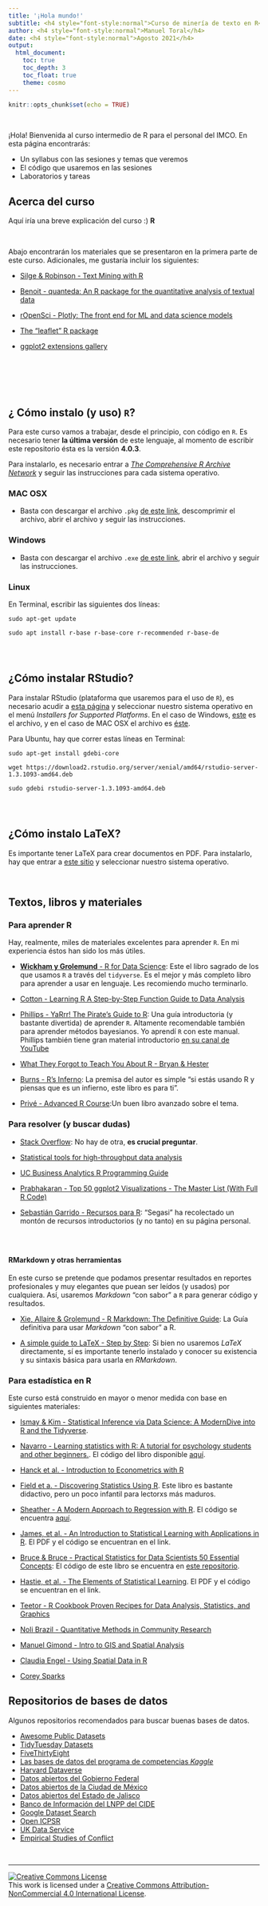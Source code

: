 ```yaml
---
title: '¡Hola mundo!'
subtitle: <h4 style="font-style:normal">Curso de minería de texto en R</h4>
author: <h4 style="font-style:normal">Manuel Toral</h4>
date: <h4 style="font-style:normal">Agosto 2021</h4>
output: 
  html_document:
    toc: true
    toc_depth: 3
    toc_float: true
    theme: cosmo
---
```



<style>
p.comment {
background-color: #DBDBDB;
padding: 10px;
border: 1px solid black;
margin-left: 25px;
border-radius: 5px;
font-style: italic;
}

.figure {
   margin-top: 20px;
   margin-bottom: 20px;
}

h1.title {
  font-weight: bold;
  font-family: Arial;  
}

h2.title {
  font-family: Arial;  
}

</style>


<style type="text/css">
#TOC {
  font-size: 13px;
  font-family: Arial;
}
</style>

</style>

```r
knitr::opts_chunk$set(echo = TRUE)
```

\



¡Hola! Bienvenida al curso intermedio de R para el personal del IMCO. En esta página encontrarás:

* Un syllabus con las sesiones y temas que veremos
* El código que usaremos en las sesiones
* Laboratorios y tareas


## Acerca del curso

Aquí iría una breve explicación del curso :)
 **R** 
 



<br>

Abajo encontrarán los materiales que se presentaron en la primera parte de este curso. Adicionales, me gustaría incluir los siguientes:

- [Silge & Robinson - Text Mining with R](https://www.tidytextmining.com/)

- [Benoit - quanteda: An R package for the quantitative analysis of textual data](https://quanteda.io/index.html)

- [rOpenSci - Plotly: The front end for ML and data science models](https://plotly.com/r/)


- [The "leaflet" R package](https://rstudio.github.io/leaflet/)

- [ggplot2 extensions gallery](https://exts.ggplot2.tidyverse.org/gallery/)

<br>
<br>
<br>
<br>


## ¿ Cómo instalo (y uso) `R`?

Para este curso vamos a trabajar, desde el principio, con código en `R`. Es necesario tener **la última versión** de este lenguaje, al momento de escribir este repositorio ésta es la versión **4.0.3**.

Para instalarlo, es necesario entrar a [*The Comprehensive R Archive Network*](https://cran.r-project.org/) y seguir las instrucciones para cada sistema operativo.

### MAC OSX

- Basta con descargar el archivo `.pkg` [de este link](https://cran.r-project.org/bin/macosx/R-4.0.3.pkg), descomprimir el archivo, abrir el archivo y seguir las instrucciones.

### Windows

- Basta con descargar el archivo `.exe` [de este link](https://cran.r-project.org/bin/windows/base/R-4.0.3-win.exe), abrir el archivo y seguir las instrucciones.

### Linux

En Terminal, escribir las siguientes dos líneas:

`sudo apt-get update`

`sudo apt install r-base r-base-core r-recommended r-base-de`

<div style="margin-bottom:25px;">
</div>
<br>


## ¿Cómo instalar RStudio?

Para instalar RStudio (plataforma que usaremos para el uso de `R`), es necesario acudir a [esta página](https://www.rstudio.com/products/rstudio/download/) y seleccionar nuestro sistema operativo en el menú *Installers for Supported Platforms*. En el caso de Windows, [este](https://download1.rstudio.org/desktop/windows/RStudio-1.3.1093.exe) es el archivo, y en el caso de MAC OSX el archivo es [éste](https://download1.rstudio.org/desktop/macos/RStudio-1.3.1093.dmg).

Para Ubuntu, hay que correr estas líneas en Terminal:

`sudo apt-get install gdebi-core`

`wget https://download2.rstudio.org/server/xenial/amd64/rstudio-server-1.3.1093-amd64.deb`

`sudo gdebi rstudio-server-1.3.1093-amd64.deb`

<div style="margin-bottom:25px;">
</div>
<br>


## ¿Cómo instalo LaTeX?

Es importante tener LaTeX para crear documentos en PDF. Para instalarlo, hay que entrar a [este sitio](https://www.latex-project.org/get/) y seleccionar nuestro sistema operativo. 

<br>


## Textos, libros y materiales

### Para aprender R

Hay, realmente, miles de materiales excelentes para aprender `R`. En mi experiencia éstos han sido los más útiles.

- [**Wickham y Grolemund** - R for Data Science](https://r4ds.had.co.nz/): Este el libro sagrado de los que usamos `R` a través del `tidyverse`. Es el mejor y más completo libro para aprender a usar en lenguaje. Les recomiendo mucho terminarlo.
  
- [Cotton - Learning R A Step-by-Step Function Guide to Data Analysis](http://shop.oreilly.com/product/0636920028352.do)

- [Phillips - YaRrr! The Pirate’s Guide to R](https://ndphillips.github.io/piratesguide.html): Una guía introductoria (y bastante divertida) de aprender `R`. Altamente recomendable también para aprender métodos bayesianos. Yo aprendí `R` con este manual. Phillips también tiene gran material introductorio [en su canal de YouTube](https://www.youtube.com/watch?v=Vkv7-nw3wwU&list=PL9tt3I41HFS9gmeZFEuNrnu_7V_NFngfJ)

- [What They Forgot to Teach You About R - Bryan & Hester](https://whattheyforgot.org/)
  
- [Burns - R's Inferno](https://www.burns-stat.com/pages/Tutor/R_inferno.pdf): La premisa del autor es simple "si estás usando R y piensas que es un infierno, este libro es para ti".

- [Privé - Advanced R Course](https://privefl.github.io/advr38book/index.html):Un buen libro avanzado sobre el tema.

### Para resolver (y buscar dudas)

- [Stack Overflow](https://stackoverflow.com/): No hay de otra, **es crucial preguntar**.
  
- [Statistical tools for high-throughput data analysis](http://www.sthda.com/english/)

- [UC Business Analytics R Programming Guide](https://uc-r.github.io/)
  
- [Prabhakaran - Top 50 ggplot2 Visualizations - The Master List (With Full R Code)](http://r-statistics.co/Top50-Ggplot2-Visualizations-MasterList-R-Code.html)
  
- [Sebastián Garrido - Recursos para R](http://segasi.com.mx/cursos/recursos_r/recursos/index.html): "Segasi" ha recolectado un montón de recursos introductorios (y no tanto) en su página personal.

<div style="margin-bottom:25px;">
</div>

<br>


#### RMarkdown y otras herramientas

En este curso se pretende que podamos presentar resultados en reportes profesionales y muy elegantes que puean ser leídos (y usados) por cualquiera. Así, usaremos *Markdown* "con sabor" a `R` para generar código y resultados.

- [Xie, Allaire & Grolemund - R Markdown: The Definitive Guide](https://bookdown.org/yihui/rmarkdown/): La Guía definitiva para usar *Markdown* "con sabor" a R.
  
- [A simple guide to LaTeX - Step by Step](https://www.latex-tutorial.com/tutorials/): Si bien no usaremos *LaTeX* directamente, sí es importante tenerlo instalado y conocer su existencia y su sintaxis básica para usarla en *RMarkdown*.

### Para estadística en R

Este curso está construido en mayor o menor medida con base en siguientes materiales:

- [Ismay & Kim - Statistical Inference via Data Science: A ModernDive into R and the Tidyverse](https://moderndive.netlify.com/index.html). 

- [Navarro - Learning statistics with R: A tutorial for psychology students and other beginners.](https://learningstatisticswithr.com/book/). El código del libro disponible [aquí](https://learningstatisticswithr.com/).
  
- [Hanck et al. - Introduction to Econometrics with R](https://www.econometrics-with-r.org/1-introduction.html)

- [Field et a. - Discovering Statistics Using R](https://uk.sagepub.com/en-gb/eur/discovering-statistics-using-r/book236067). Este libro es bastante didactivo, pero un poco infantil para lectorxs más maduros.

- [Sheather - A Modern Approach to Regression with R](https://www.springer.com/la/book/9780387096070). El código se encuentra [aquí](https://www.stat.tamu.edu/~sheather/book/).

- [James, et al. -  An Introduction to Statistical Learning with Applications in R](https://www-bcf.usc.edu/~gareth/ISL/). El PDF y el código se encuentran en el link.

- [Bruce & Bruce - Practical Statistics for Data Scientists 50 Essential Concepts](http://shop.oreilly.com/product/0636920048992.do): El código de este libro se encuentra en [este repositorio](https://github.com/andrewgbruce/statistics-for-data-scientists/tree/master/src).

- [Hastie, et al. - The Elements of Statistical Learning](https://web.stanford.edu/~hastie/ElemStatLearn/). El PDF y el código se encuentran en el link.
  
- [Teetor - R Cookbook Proven Recipes for Data Analysis, Statistics, and Graphics](http://shop.oreilly.com/product/9780596809164.do)

- [Noli Brazil - Quantitative Methods in Community Research](https://crd150.github.io/index.html)
  
- [Manuel Gimond - Intro to GIS and Spatial Analysis](https://mgimond.github.io/Spatial/index.html)

- [Claudia Engel - Using Spatial Data in R](https://cengel.github.io/R-spatial/)

- [Corey Sparks](https://rpubs.com/corey_sparks)

## Repositorios de bases de datos

Algunos repositorios recomendados para buscar buenas bases de datos.

- [Awesome Public Datasets](https://github.com/awesomedata/awesome-public-datasets)
- [TidyTuesday Datasets](https://github.com/rfordatascience/tidytuesday)
- [FiveThirtyEight](https://github.com/rudeboybert/fivethirtyeight)
- [Las bases de datos del programa de competencias *Kaggle*](https://www.kaggle.com/datasets)
- [Harvard Dataverse](https://dataverse.harvard.edu/)
- [Datos abiertos del Gobierno Federal](https://datos.gob.mx/)
- [Datos abiertos de la Ciudad de México](https://datos.cdmx.gob.mx/)
- [Datos abiertos del Estado de Jalisco](https://datos.jalisco.gob.mx/)
- [Banco de Información del LNPP del CIDE](http://datos.cide.edu/)
- [Google Dataset Search](https://datasetsearch.research.google.com/)
- [Open ICPSR](https://www.openicpsr.org/openicpsr/)
- [UK Data Service](http://reshare.ukdataservice.ac.uk/)
- [Empirical Studies of Conflict](https://esoc.princeton.edu/)


<br>



***
<a rel="license" href="http://creativecommons.org/licenses/by-nc/4.0/"><img alt="Creative Commons License" style="border-width:0" src="https://i.creativecommons.org/l/by-nc/4.0/88x31.png" /></a><br />This work is licensed under a <a rel="license" href="http://creativecommons.org/licenses/by-nc/4.0/">Creative Commons Attribution-NonCommercial 4.0 International License</a>.




